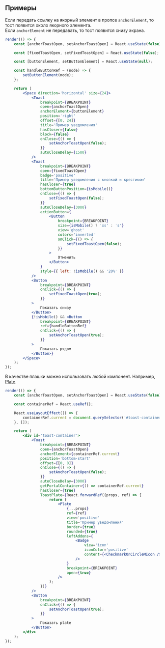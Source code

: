## Примеры

Если передать ссылку на якорный элемент в пропсе `anchorElement`, то тост появится около якорного элемента.  
Если `anchorElement` не передавать, то тост появится снизу экрана.

```jsx live
render(() => {
    const [anchorToastOpen, setAnchorToastOpen] = React.useState(false);

    const [fixedToastOpen, setFixedToastOpen] = React.useState(false);

    const [buttonElement, setButtonElement] = React.useState(null);

    const handleButtonRef = (node) => {
        setButtonElement(node);
    };

    return (
        <Space direction='horizontal' size={24}>
            <Toast
                breakpoint={BREAKPOINT}
                open={anchorToastOpen}
                anchorElement={buttonElement}
                position='right'
                offset={[0, 24]}
                title='Пример уведомления'
                hasCloser={false}
                block={false}
                onClose={() => {
                    setAnchorToastOpen(false);
                }}
                autoCloseDelay={1500}
            />
            <Toast
                breakpoint={BREAKPOINT}
                open={fixedToastOpen}
                badge='positive'
                title='Пример уведомления с кнопкой и крестиком'
                hasCloser={true}
                bottomButtonPosition={isMobile()}
                onClose={() => {
                    setFixedToastOpen(false);
                }}
                autoCloseDelay={3000}
                actionButton={
                    <Button
                        breakpoint={BREAKPOINT}
                        size={isMobile() ? 'xs' : 's'}
                        view='ghost'
                        colors='inverted'
                        onClick={() => {
                            setFixedToastOpen(false);
                        }}
                    >
                        Отменить
                    </Button>
                }
                style={{ left: !isMobile() && '20%' }}
            />
            <Button
                breakpoint={BREAKPOINT}
                onClick={() => {
                    setFixedToastOpen(true);
                }}
            >
                Показать снизу
            </Button>
            {!isMobile() && <Button
                breakpoint={BREAKPOINT}
                ref={handleButtonRef}
                onClick={() => {
                    setAnchorToastOpen(true);
                }}
            >
                Показать рядом
            </Button>}
        </Space>
    );
});
```

В качестве плашки можно использовать любой компонент. Например, [Plate](?path=/docs/plate--docs).

```jsx live
render(() => {
    const [anchorToastOpen, setAnchorToastOpen] = React.useState(false);

    const containerRef = React.useRef();

    React.useLayoutEffect(() => {
        containerRef.current = document.querySelector('#toast-container');
    }, []);

    return (
        <div id='toast-container'>
            <Toast
                breakpoint={BREAKPOINT}
                open={anchorToastOpen}
                anchorElement={containerRef.current}
                position='bottom-start'
                offset={[0, 8]}
                onClose={() => {
                    setAnchorToastOpen(false);
                }}
                autoCloseDelay={3000}
                getPortalContainer={() => containerRef.current}
                hasCloser={true}
                ToastPlate={React.forwardRef((props, ref) => {
                    return (
                        <Plate
                            {...props}
                            ref={ref}
                            view='positive'
                            title='Пример уведомления'
                            border={true}
                            rounded={true}
                            leftAddons={
                                <Badge
                                    view='icon'
                                    iconColor='positive'
                                    content={<CheckmarkOnCircleMIcon />}
                                />
                            }
                            breakpoint={BREAKPOINT}
                            open={true}
                        />
                    );
                })}
            />
            <Button
                breakpoint={BREAKPOINT}
                onClick={() => {
                    setAnchorToastOpen(true);
                }}
            >
                Показать plate
            </Button>
        </div>
    );
});
```
